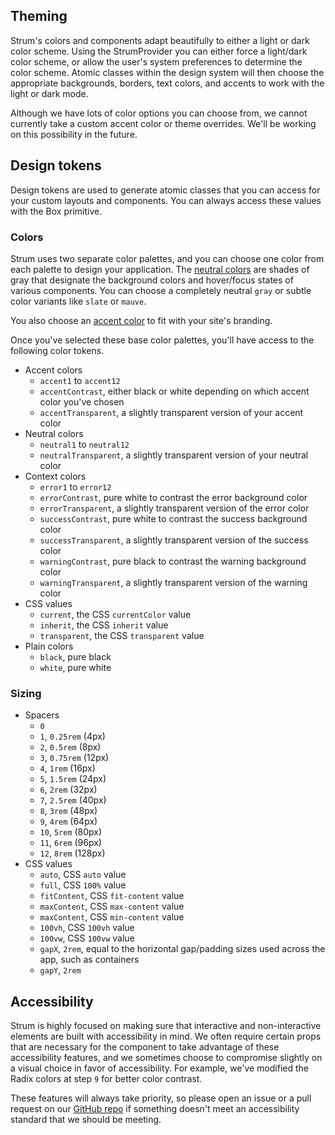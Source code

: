 <PageTitle
  title="Design concepts"
  description="Atomic styles, colors, spacing, layouts, and accessibility features"
/>

## Theming

Strum's colors and components adapt beautifully to either a light or dark color scheme. Using the <Link href="/components/StrumProvider">StrumProvider</Link> you can either force a light/dark color scheme, or allow the user's system preferences to determine the color scheme. Atomic classes within the design system will then choose the appropriate backgrounds, borders, text colors, and accents to work with the light or dark mode.

Although we have lots of color options you can choose from, we cannot currently take a custom accent color or theme overrides. We'll be working on this possibility in the future.

## Design tokens

Design tokens are used to generate atomic classes that you can access for your custom layouts and components. You can always access these values with the <Link href="/components/Box">Box primitive</Link>.

### Colors

Strum uses two separate color palettes, and you can choose one color from each palette to design your application. The [neutral colors](https://www.radix-ui.com/docs/colors/palette-composition/the-scales#grays) are shades of gray that designate the background colors and hover/focus states of various components. You can choose a completely neutral `gray` or subtle color variants like `slate` or `mauve`.

You also choose an [accent color](https://www.radix-ui.com/docs/colors/palette-composition/the-scales#colors) to fit with your site's branding.

Once you've selected these base color palettes, you'll have access to the following color tokens.

- Accent colors
  - `accent1` to `accent12`
  - `accentContrast`, either black or white depending on which accent color you've chosen
  - `accentTransparent`, a slightly transparent version of your accent color
- Neutral colors
  - `neutral1` to `neutral12`
  - `neutralTransparent`, a slightly transparent version of your neutral color
- Context colors
  - `error1` to `error12`
  - `errorContrast`, pure white to contrast the error background color
  - `errorTransparent`, a slightly transparent version of the error color
  - `successContrast`, pure white to contrast the success background color
  - `successTransparent`, a slightly transparent version of the success color
  - `warningContrast`, pure black to contrast the warning background color
  - `warningTransparent`, a slightly transparent version of the warning color
- CSS values
  - `current`, the CSS `currentColor` value
  - `inherit`, the CSS `inherit` value
  - `transparent`, the CSS `transparent` value
- Plain colors
  - `black`, pure black
  - `white`, pure white

### Sizing

- Spacers
  - `0`
  - `1`, `0.25rem` (4px)
  - `2`, `0.5rem` (8px)
  - `3`, `0.75rem` (12px)
  - `4`, `1rem` (16px)
  - `5`, `1.5rem` (24px)
  - `6`, `2rem` (32px)
  - `7`, `2.5rem` (40px)
  - `8`, `3rem` (48px)
  - `9`, `4rem` (64px)
  - `10`, `5rem` (80px)
  - `11`, `6rem` (96px)
  - `12`, `8rem` (128px)
- CSS values
  - `auto`, CSS `auto` value
  - `full`, CSS `100%` value
  - `fitContent`, CSS `fit-content` value
  - `maxContent`, CSS `max-content` value
  - `maxContent`, CSS `min-content` value
  - `100vh`, CSS `100vh` value
  - `100vw`, CSS `100vw` value
  - `gapX`, `2rem`, equal to the horizontal gap/padding sizes used across the app, such as containers
  - `gapY`, `2rem`

## Accessibility

Strum is highly focused on making sure that interactive and non-interactive elements are built with accessibility in mind. We often require certain props that are necessary for the component to take advantage of these accessibility features, and we sometimes choose to compromise slightly on a visual choice in favor of accessibility. For example, we've modified the Radix colors at step `9` for better color contrast.

These features will always take priority, so please open an issue or a pull request on our [GitHub repo](https://github.com/colinhemphill/strum) if something doesn't meet an accessibility standard that we should be meeting.
